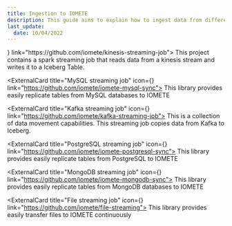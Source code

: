 ```yaml
---
title: Ingestion to IOMETE
description: This guide aims to explain how to ingest data from different sources to IOMETE
last_update:
  date: 10/04/2022
---
```



<GridBox>
<ExternalCard title="Kinesis streaming job" icon={<GithubLogo />} link="https://github.com/iomete/kinesis-streaming-job">
  This project contains a spark streaming job that reads data from a kinesis stream and writes it to a Iceberg Table.
</ExternalCard>

<ExternalCard title="MySQL streaming job" icon={<GithubLogo />} link="https://github.com/iomete/iomete-mysql-sync">
  This library provides easily replicate tables from MySQL databases to IOMETE
</ExternalCard>

<ExternalCard title="Kafka streaming job" icon={<GithubLogo />} link="https://github.com/iomete/kafka-streaming-job">
  This is a collection of data movement capabilities. This streaming job copies data from Kafka to Iceberg.
</ExternalCard>

<ExternalCard title="PostgreSQL streaming job" icon={<GithubLogo />} link="https://github.com/iomete/iomete-postgresql-sync">
  This library provides easily replicate tables from PostgreSQL to IOMETE
</ExternalCard>

<ExternalCard title="MongoDB streaming job" icon={<GithubLogo />} link="https://github.com/iomete/iomete-mongodb-sync">
  This library provides easily replicate tables from MongoDB databases to IOMETE
</ExternalCard>

<ExternalCard title="File streaming job" icon={<GithubLogo />} link="https://github.com/iomete/file-streaming">
This library provides easily transfer files to IOMETE continuously
</ExternalCard>
</GridBox>
